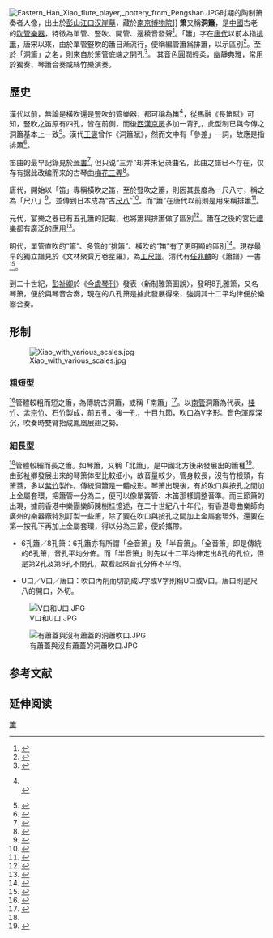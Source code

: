 {{Infobox instrument
| name = 簫
| background = woodwind
| 樂器圖像 = 琴蕭與洞蕭.JPG
| caption = 琴簫與洞簫
| names = 豎吹、豎篴、通洞
| classification = [[管樂器|管樂器]]
| related = [[尺八|尺八]]
| alt = 
}}
[[File:Eastern_Han_Xiao_flute_player,_pottery_from_Pengshan.JPG|thumb]]时期的陶制箫奏者人像，出土於[[彭山江口汉崖墓|彭山江口汉崖墓]]，藏於[[南京博物院|南京博物院]]]]
'''箫'''又稱'''洞簫'''，是[[中國|中國]]古老的[[吹管樂器|吹管樂器]]，特徵為單管、豎吹、開管、邊稜音發聲<ref>
{{cite book 
|author = 袁靜芳
|year = 2004
|title = 民族樂器
|pages = 第74頁
|quote = 簫又稱洞簫，單管、豎吹、開管、邊稜音氣鳴樂器。
|publisher = 高等教育出版社
|isbn = 7040150026
}}
</ref>。「簫」字在[[唐代|唐代]]以前本指[[排簫|排簫]]，唐宋以來，由於單管豎吹的簫日漸流行，便稱編管簫爲排簫，以示區別<ref>
{{cite book 
|author = 劉東升
|year = 1993
|title = 中國樂器圖鑑
|pages = 第70頁
|quote = 漢代以前，橫吹豎吹的單管樂器統稱爲笛或蓬……唐代以前，排簫逕稱簫。唐宋以來，由於單管豎吹的簫日渐流行，便稱編管簫爲排簫，以示區別。唐趙璘《因話錄》: "古簫，都下所謂排簫是也，今簫管乃別器"。宋朱裹《朱子語類》: "今日簫管乃古之笛，雲簫方是古之簫，雲簫者，排簫也"。
|publisher = 華一書局有限公司
|isbn = 9571147052
}}
</ref>。至於「洞簫」之名，則來自於箫管底端之開孔<ref>
{{cite book 
|author = 溫廷寬, 王魯豫
|year = 1989
|title = 古代藝術辭典
|pages = 第70頁
|quote = 這裏的簫即指排簫。排簫是由長短不同的若幹竹管編排而成，有封底與不封底兩種，封底稱底簫，不封底稱洞簫。
|publisher = 中國國際廣播出版社
}}
</ref>。
其音色圓潤輕柔，幽靜典雅，常用於獨奏、琴簫合奏或絲竹樂演奏。

==歷史==

漢代以前，無論是橫吹還是豎吹的管樂器，都可稱為笛<ref>
{{cite book 
|author = 劉東升
|year = 1993
|title = 中國樂器圖鑑
|pages = 第70頁
|quote = 漢代以前，橫吹豎吹的單管樂器統稱爲笛或蓬
|publisher = 華一書局有限公司
|isbn = 9571147052
}}<br>
{{cite book 
|author = 陳正生
|year = 2005
|title = 尺八古琴考 > 尺八研究
|page = 3
|quote = 在我國漢代以前，無論是橫吹還是豎吹的，統統都叫做笛
|publisher = 上海音樂學院出版社
|isbn = 7806921680
}}
</ref>，從馬融《長笛賦》可知，豎吹之笛原有四孔，皆在前側，而後[[西漢|西漢]][[京房_(魏郡太守)|京房]]多加一背孔，此型制已與今傳之洞簫基本上一致<ref>
{{cite book 
|author = 袁靜芳
|year = 2005
|title = 尺八古琴考 > 中國傳統音樂文化中的洞簫藝術
|page = 94
|quote = 馬融《長笛賦》中云……其型制已經與今傳之洞簫基本上一致了。
|publisher = 上海音樂學院出版社
|isbn = 7806921680
}}
</ref>。漢代[[王褒|王褒]]曾作《洞簫賦》，然而文中有「參差」一詞，故應是指排簫<ref>
{{cite book 
|author = 沈冬
|year = 1986
|title = 南管音樂體制與歷史初探
|pages = 第154頁
|quote = ……當為鳳翼參差之排蕭
|publisher = 國立台灣大學出版委員會
}}
</ref>。

笛曲的最早記錄見於[[晉書|晉書]]<ref>
{{cite book 
|title = 晉書 卷八十一
|quote = ……徽之便令人謂伊曰：「聞君善吹笛，試為我一奏。」伊是時已貴顯，素聞徽之名，便下車，踞胡床，為作三調，弄畢，便上車去，客主不交一言。
}}
</ref>, 但只说“三弄”却并未记录曲名，此曲之譜已不存在，仅存有据此改编而来的古琴曲[[梅花三弄|梅花三弄]]<ref>
{{cite book 
|author = 蔣述卓
|year = 2008
|title = 詩詞小禮
|quote = 《梅花三弄》最早是一首古老的笛曲,後因年代久遠而失傳
|publisher = 中國青年出版社
|isbn =  9787500680260
}}
</ref>。

唐代，開始以「笛」專稱橫吹之笛，至於豎吹之簫，則因其長度為一尺八寸，稱之為「尺八」<ref>
{{cite book 
|author = 沈冬
|year = 1986
|title = 南管音樂體制與歷史初探
|pages = 第97頁
|quote = 由陳暘《樂書》可知唐人將豎笛稱為尺八，而橫笛遂簡稱為笛已
|publisher = 國立台灣大學出版委員會
}}
</ref>，並傳到日本成為“古[[尺八|尺八]]”<ref>
{{cite book 
|author = 陳正生
|year = 2005
|title = 尺八古琴考 > 尺八研究
|page = 12
|quote = 日本稱其為“古尺八”
|publisher = 上海音樂學院出版社
|isbn = 7806921680
}}
</ref>。而“簫”在唐代以前則是用來稱排簫<ref>
{{cite book 
|author = 傅湘仙
|year = 2005
|title = 尺八古琴考 > 中日尺八考
|page = 55
|quote = 《隋書·音樂下》：「竹之屬三，一曰簫，十六管……」
|publisher = 上海音樂學院出版社
|isbn = 7806921680
}}
</ref>。

元代，宴樂之器已有五孔簫的記載，也將簫與排簫做了區別<ref>
{{cite book 
|author = 沈冬
|year = 1986
|title = 南管音樂體制與歷史初探
|pages = 第98頁
|quote = 元史禮樂志「登歌樂器」之簫乃加說明「亦號排蕭」
|publisher = 國立台灣大學出版委員會
}}
</ref>。簫在之後的宮廷[[禮樂|禮樂]]都有廣泛的應用<ref>
{{cite book 
|author = 蔣菁，管建華，錢茸
|year = 2001
|title = 中國音樂文化大觀
|page = 315-318
|quote = 宫廷宴樂所用樂器,主要有簫……在淸代分為祭祀樂、朝會樂、宴樂三種，所用樂器有……
|publisher = 北京大學出版社
}}
</ref>。

明代，單管直吹的“簫”、多管的“排簫”、橫吹的“笛”有了更明顯的區別<ref>
{{cite book 
|author = 傅湘仙
|year = 2005
|title = 尺八古琴考 > 中日尺八考
|page = 56
|quote = 單管直吹的“簫”與多管的“排簫”、橫吹的“笛”有著明顯區別
|publisher = 上海音樂學院出版社
|isbn = 7806921680
}}
</ref>。現存最早的獨立譜見於《文林聚寳万卷星羅》，為[[工尺譜|工尺譜]]。清代有[[任兆麟|任兆麟]]的《簫譜》一書<ref>
{{cite book 
|author = 陳萬鼐
|year = 2000
|title = 中國古代音樂研究
|pages = 第384頁
|quote = 簫的吹奏如清任兆麟《簫譜》
|publisher = 文史哲出版社
|isbn =  9789575492670
}}
</ref>。

到二十世紀，[[彭祉卿|彭祉卿]]於《[[今虞琴社|今虞琴刊]]》發表〈新制雅箫圖說〉，發明8孔雅箫，又名琴箫，便於與琴音合奏，現在的八孔箫是據此發展得來，強調其十二平均律便於樂器合奏。

==形制==
[[File:Xiao_with_various_scales.jpg|thumb]]
===粗短型===
<ref name="#1">
{{cite book 
|author = 傅湘仙
|year = 2005
|title = 尺八古琴考 > 中日尺八考
|page = 58
|quote = 《隋書·音樂下》：「竹之屬三，一曰簫，十六管……」
|publisher = 上海音樂學院出版社
|isbn = 7806921680
}}
</ref>管體較粗而短之簫，為傳統古洞簫，或稱「南簫」<ref>
{{cite book 
|author = 祁台穎；林品儀；紀岱昀；廖祿禎
|year = 2010
|title = 尋百工：四個年輕孩子與一百種市井職人相遇的故事
|page = 58
|quote = 南簫是傳統古洞簫
|publisher = 遠流出版
|isbn = 9789573267294
}}
</ref>。以[[南管|南管]]洞簫為代表，[[桂竹|桂竹]]、[[孟宗竹|孟宗竹]]、[[石竹|石竹]]製成，前五孔、後一孔，十目九節，吹口為V字形。音色渾厚深沉，吹奏時雙臂抬成鳳凰展翅之勢。

===細長型===
<ref name="#1"/>管體較細而長之簫。如琴簫，又稱「北簫」，是中國北方後來發展出的簫種<ref>
{{cite book 
|author = 祁台穎；林品儀；紀岱昀；廖祿禎
|year = 2010
|title = 尋百工：四個年輕孩子與一百種市井職人相遇的故事
|page = 58
|quote = 北簫則又稱琴簫，是中國北方後來發展出的簫種
|publisher = 遠流出版
|isbn = 9789573267294
}}
</ref>。由彭祉卿發展出來的琴箫体型比較细小，故音量較少。管身較長，沒有竹根頭，有箫蓋，多以[[紫竹|紫竹]]製作。傳統洞簫是一體成形。琴箫出現後，有於吹口與按孔之間加上金屬套環，把簫管一分為二，便可以像單簧管、木笛那樣調整音準。而三節箫的出現，據前香港中樂團樂師陳樹桂憶述，在二十世紀八十年代，有香港粵曲樂師向廣州的樂器廠特別訂製一些箫，除了要在吹口與按孔之間加上金屬套環外，還要在第一按孔下再加上金屬套環，得以分為三節，便於攜帶。


* 6孔簫／8孔箫：6孔簫亦有所謂「全音箫」及「半音箫」。「全音箫」即是傳統的6孔箫，音孔平均分佈。而「半音箫」則先以十二平均律定出8孔的孔位，但是第2孔及第6孔不開孔，故看起來音孔分佈不平均。

* U口／V口／唐口：吹口內削而切割成U字或V字則稱U口或V口。唐口則是尺八的開口，外切。

[[File:V口和U口.JPG|thumb]]

[[File:有蕭蓋與沒有蕭蓋的洞蕭吹口.JPG|thumb]]

==参考文献==
{{reflist}}

== 延伸阅读 ==
{{Wikisource further reading}}

{{中国民族乐器}}

[[Category:簫|]]